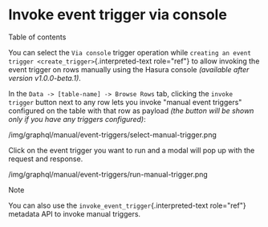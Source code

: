 
Invoke event trigger via console
================================

Table of contents

You can select the `Via console` trigger operation while
`creating an event trigger <create_trigger>`{.interpreted-text
role="ref"} to allow invoking the event trigger on rows manually using
the Hasura console *(available after version v1.0.0-beta.1)*.

In the `Data -> [table-name] -> Browse Rows` tab, clicking the
`invoke trigger` button next to any row lets you invoke \"manual event
triggers\" configured on the table with that row as payload *(the button
will be shown only if you have any triggers configured)*:

/img/graphql/manual/event-triggers/select-manual-trigger.png

Click on the event trigger you want to run and a modal will pop up with
the request and response.

/img/graphql/manual/event-triggers/run-manual-trigger.png

Note

You can also use the `invoke_event_trigger`{.interpreted-text
role="ref"} metadata API to invoke manual triggers.
